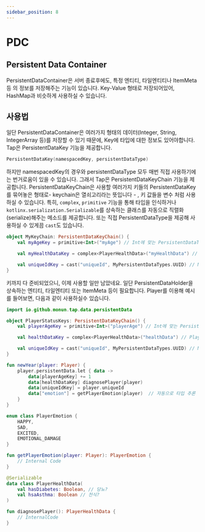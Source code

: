 ```yaml
---
sidebar_position: 8
---
```


# PDC
## Persistent Data Container

PersistentDataContainer은 서버 종료후에도, 특정 엔티티, 타일엔티티나 ItemMeta등 의 정보를 저장해주는 기능이 있습니다. Key-Value 형태로 저장되어있어, HashMap과 비슷하게 사용하실 수 있습니다.

## 사용법
일단 PersistentDataContainer은 여러가지 형태의 데이터(Integer, String, IntegerArray 등)를 저장할 수 있기 때문에, Key에 타입에 대한 정보도 있어야합니다. Tap은 PersistentDataKey 기능을 제공합니다.

```kotlin
PersistentDataKey(namespacedKey, persistentDataType)
```

하지만 namespacedKey의 경우와 persistentDataType 모두 매번 직접 사용하기에는 번거로움이 있을 수 있습니다. 그래서 Tap은 PersistentDataKeyChain 기능을 제공합니다. PersistentDataKeyChain은 사용할 여러가지 키들의 PersistentDataKey를 묶어놓은 형태로- keychain은 열쇠고리라는 뜻입니다 - , 키 값들을 변수 처럼 사용하실 수 있습니다. 특히, `complex`, `primitive` 기능을 통해 타입을 인식하거나 `kotlinx.serialization.Serializable`를 상속하는 클래스를 자동으로 직렬화(serialize)해주는 메소드를 제공합니다. 또는 직접 PersistentDataType을 제공해 사용하실 수 있게끔 `cast`도 있습니다.

```kotlin
object MyKeyChain: PersistentDataKeyChain() {
    val myAgeKey = primitive<Int>("myAge") // Int에 맞는 PersistentDataType을 찾아줍니다 ... PersistentDataType.INTEGER

    val myHealthDataKey = complex<PlayerHealthData>("myHealthData") // PlayerHealthData 객체를 ByteArray로 직렬화시켜주는 타입을 자동생성합니다. kotlinx.serialization.Serializable을 상속해야 합니다

    val uniqueIdKey = cast("uniqueId", MyPersistentDataTypes.UUID) // MyPersistentDataTypes.UUID 라는 커스텀 PersistentDataType을 사용하실 수도 있습니다.
}
```

키까지 다 준비되었으니, 이제 사용할 일만 남았네요. 일단 PersistentDataHolder을 상속하는 엔티티, 타일엔티티 또는 ItemMeta 등이 필요합니다. 
Player를 이용해 예시를 들어보면, 다음과 같이 사용하실수 있습니다.

```kotlin
import io.github.monun.tap.data.persistentData

object PlayerStatusKeys: PersistentDataKeyChain() {
    val playerAgeKey = primitive<Int>("playerAge") // Int에 맞는 PersistentDataType을 찾아줍니다 ... PersistentDataType.INTEGER

    val healthDataKey = complex<PlayerHealthData>("healthData") // PlayerHealthData 객체를 ByteArray로 직렬화시켜주는 타입을 자동생성합니다. kotlinx.serialization.Serializable을 상속해야 합니다

    val uniqueIdKey = cast("uniqueId", MyPersistentDataTypes.UUID) // MyPersistentDataTypes.UUID 라는 커스텀 PersistentDataType을 사용하실 수도 있습니다.
}

fun newYear(player: Player) {
    player.persistentData.let { data ->
        data[playerAgeKey] += 1
        data[healthDataKey] diagnosePlayer(player)
        data[uniqueIdKey] = player.uniqueId
        data["emotion"] = getPlayerEmotion(player)  // 자동으로 타입 추론 : 원시타입이 있으면 사용, 없으면 직렬화시키는 타입 생성. 후자의 경우, kotlinx.serialization.Serializable을 상속해야 합니다.
    }
}

enum class PlayerEmotion {
    HAPPY,
    SAD,
    EXCITED,
    EMOTIONAL_DAMAGE
}

fun getPlayerEmotion(player: Player): PlayerEmotion {
    // Internal Code
}

@Serializable
data class PlayerHealthData(
    val hasDiabetes: Boolean, // 당뇨?
    val hsaAsthma: Boolean // 천식?
)

fun diagnosePlayer(): PlayerHealthData {
    // InternalCode
}
```